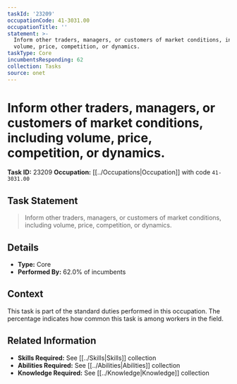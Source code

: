```yaml
---
taskId: '23209'
occupationCode: 41-3031.00
occupationTitle: ''
statement: >-
  Inform other traders, managers, or customers of market conditions, including
  volume, price, competition, or dynamics.
taskType: Core
incumbentsResponding: 62
collection: Tasks
source: onet
---
```

# Inform other traders, managers, or customers of market conditions, including volume, price, competition, or dynamics.

**Task ID:** 23209
**Occupation:** [[../Occupations|Occupation]] with code `41-3031.00`

## Task Statement

> Inform other traders, managers, or customers of market conditions, including volume, price, competition, or dynamics.

## Details

- **Type:** Core
- **Performed By:** 62.0% of incumbents

## Context

This task is part of the standard duties performed in this occupation. The percentage indicates how common this task is among workers in the field.

## Related Information

- **Skills Required:** See [[../Skills|Skills]] collection
- **Abilities Required:** See [[../Abilities|Abilities]] collection
- **Knowledge Required:** See [[../Knowledge|Knowledge]] collection

